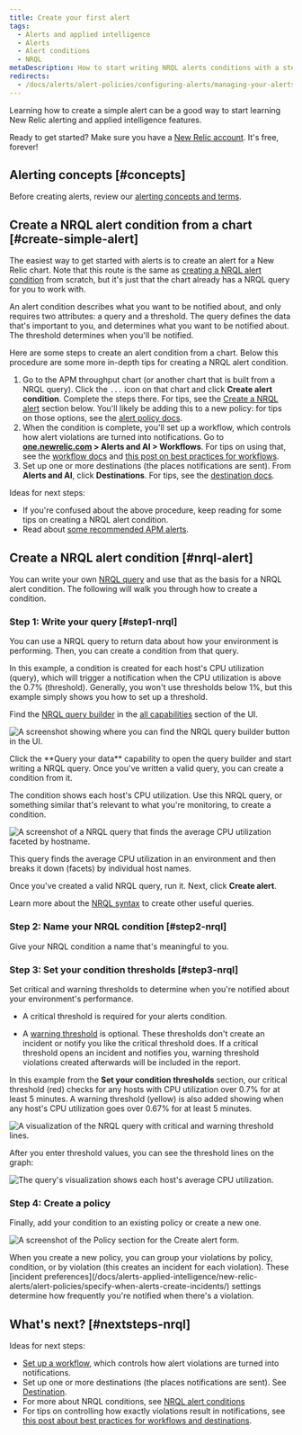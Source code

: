 ```yaml
---
title: Create your first alert
tags:
  - Alerts and applied intelligence
  - Alerts
  - Alert conditions
  - NRQL
metaDescription: How to start writing NRQL alerts conditions with a step-by-step user case.
redirects:
  - /docs/alerts/alert-policies/configuring-alerts/managing-your-alerts
---
```







Learning how to create a simple alert can be a good way to start learning New Relic alerting and applied intelligence features. 

Ready to get started? Make sure you have a [New Relic account](https://newrelic.com/signup). It's free, forever!

## Alerting concepts [#concepts]

Before creating alerts, review our [alerting concepts and terms](/docs/alerts-applied-intelligence/applied-intelligence/incident-intelligence/basic-alerting-concepts).

## Create a NRQL alert condition from a chart [#create-simple-alert]

The easiest way to get started with alerts is to create an alert for a New Relic chart. Note that this route is the same as [creating a NRQL alert condition](/docs/alerts-applied-intelligence/new-relic-alerts/alert-conditions/create-nrql-alert-conditions) from scratch, but it's just that the chart already has a NRQL query for you to work with. 

An alert condition describes what you want to be notified about, and only requires two attributes: a query and a threshold. The query defines the data that's important to you, and determines what you want to be notified about. The threshold determines when you'll be notified.

Here are some steps to create an alert condition from a chart. Below this procedure are some more in-depth tips for creating a NRQL alert condition.  

1. Go to the APM throughput chart (or another chart that is built from a NRQL query). Click the `...` icon on that chart and click **Create alert condition**. Complete the steps there. For tips, see the [Create a NRQL alert](#nrql-alert) section below. You'll likely be adding this to a new policy: for tips on those options, see the [alert policy docs](/docs/alerts-applied-intelligence/new-relic-alerts/alert-policies/specify-when-alerts-create-incidents/#preference-policy).
2. When the condition is complete, you'll set up a workflow, which controls how alert violations are turned into notifications. Go to **[one.newrelic.com](https://one.newrelic.com/all-capabilities) > Alerts and AI > Workflows**. For tips on using that, see the [workflow docs](/docs/alerts-applied-intelligence/applied-intelligence/incident-workflows/incident-workflows) and [this post on best practices for workflows](https://discuss.newrelic.com/t/relic-solution-patterns-for-implementing-alerts-workflows/188605).
3. Set up one or more destinations (the places notifications are sent). From **Alerts and AI**, click **Destinations**. For tips, see the [destination docs](/docs/alerts-applied-intelligence/notifications/destinations).

Ideas for next steps: 

* If you're confused about the above procedure, keep reading for some tips on creating a NRQL alert condition.
* Read about [some recommended APM alerts](/docs/alerts-applied-intelligence/new-relic-alerts/get-started/condition-recommendations).

## Create a NRQL alert condition [#nrql-alert] 

You can write your own [NRQL query](/docs/query-your-data/nrql-new-relic-query-language/get-started/introduction-nrql-new-relics-query-language) and use that as the basis for a NRQL alert condition. The following will walk you through how to create a condition. 

### Step 1: Write your query [#step1-nrql]

You can use a NRQL query to return data about how your environment is performing. Then, you can create a condition from that query.

In this example, a condition is created for each host's CPU utilization (query), which will trigger a notification when the CPU utilization is above the 0.7% (threshold). Generally, you won't use thresholds below 1%, but this example simply shows you how to set up a threshold.

Find the [NRQL query builder](/docs/query-your-data/explore-query-data/query-builder/use-advanced-nrql-mode-query-data/) in the [all capabilities](https://one.newrelic.com/all-capabilities) section of the UI.

<img
  title="A screenshot showing where you can find the NRQL query builder button in the UI."
  alt="A screenshot showing where you can find the NRQL query builder button in the UI."
  src={accountsQueryBuilder}
/>

<figcaption>
  Click the **Query your data** capability to open the query builder and start writing a NRQL query. Once you've written a valid query, you can create a condition from it.
</figcaption>

The condition shows each host's CPU utilization. Use this NRQL query, or something similar that's relevant to what you're monitoring, to create a condition.

<img
  title="A screenshot of a NRQL query that finds the average CPU utilization faceted by hostname."
  alt="A screenshot of a NRQL query that finds the average CPU utilization faceted by hostname."
  src={accountsNrqlQuery}
/>

<figcaption>
  This query finds the average CPU utilization in an environment and then breaks it
  down (facets) by individual host names.
</figcaption>

Once you've created a valid NRQL query, run it. Next, click **Create alert**.

Learn more about the [NRQL syntax](/docs/query-your-data/nrql-new-relic-query-language/get-started/introduction-nrql-new-relics-query-language/#syntax) to create other useful queries.

### Step 2: Name your NRQL condition [#step2-nrql]

Give your NRQL condition a name that's meaningful to you.

### Step 3: Set your condition thresholds [#step3-nrql]

Set critical and warning thresholds to determine when you're notified about your environment's performance.

* A critical threshold is required for your alerts condition.

* A [warning threshold](/docs/alerts-applied-intelligence/new-relic-alerts/alert-conditions/set-thresholds-alert-condition/#threshold-levels) is optional. These thresholds don't create an incident or notify you like the critical threshold does. If a critical threshold opens an incident and notifies you, warning threshold violations created afterwards will be included in the report.

In this example from the **Set your condition thresholds** section, our critical threshold (red) checks for any hosts with CPU utilization over 0.7% for at least 5 minutes. A warning threshold (yellow) is also added showing when any host's CPU utilization goes over 0.67% for at least 5 minutes.

<img
  title="A visualization of the NRQL query with critical and warning threshold lines."
  alt="A visualization of the NRQL query with critical and warning threshold lines."
  src={accountsAlertThresholdsStatic}
/>

After you enter threshold values, you can see the threshold lines on the graph:

<img
  title="The query's visualization shows each host's average CPU utilization."
  alt="The query's visualization shows each host's average CPU utilization."
  src={accountsShowNrqlGraph}
/>

### Step 4: Create a policy

Finally, add your condition to an existing policy or create a new one.

<img
  title="A screenshot of the Policy section for the Create alert form."
  alt="A screenshot of the Policy section for the Create alert form."
  src={accountsNrqlCreatePolicy}
/>

<figcaption>
  When you create a new policy, you can group your violations by policy, condition, or by violation (this creates an incident for each violation). These [incident preferences](/docs/alerts-applied-intelligence/new-relic-alerts/alert-policies/specify-when-alerts-create-incidents/) settings determine how frequently you're notified when there's a violation.
</figcaption>

## What's next? [#nextsteps-nrql]

Ideas for next steps: 

* [Set up a workflow](/docs/alerts-applied-intelligence/applied-intelligence/incident-workflows/incident-workflows), which controls how alert violations are turned into notifications. 
* Set up one or more destinations (the places notifications are sent). See [Destination](/docs/alerts-applied-intelligence/notifications/destinations).
* For more about NRQL conditions, see [NRQL alert conditions](/docs/alerts-applied-intelligence/new-relic-alerts/alert-conditions/create-nrql-alert-conditions)
* For tips on controlling how exactly violations result in notifications, see [this post about best practices for workflows and destinations](https://discuss.newrelic.com/t/relic-solution-patterns-for-implementing-alerts-workflows/188605).
